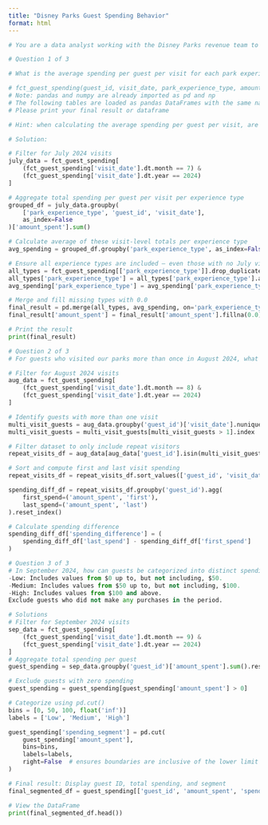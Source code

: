 ```yaml
---
title: "Disney Parks Guest Spending Behavior"
format: html
---
```

```python
# You are a data analyst working with the Disney Parks revenue team to understand nuanced guest spending patterns across different park experiences. The team wants to develop a comprehensive view of visitor purchasing behaviors. Your goal is to uncover meaningful insights that can drive personalized marketing strategies.

# Question 1 of 3

# What is the average spending per guest per visit for each park experience type during July 2024? Ensure that park experience types with no recorded transactions are shown with an average spending of 0.0. This analysis helps establish baseline spending differences essential for later segmentation.

# fct_guest_spending(guest_id, visit_date, park_experience_type, amount_spent)
# Note: pandas and numpy are already imported as pd and np
# The following tables are loaded as pandas DataFrames with the same names: fct_guest_spending
# Please print your final result or dataframe

# Hint: when calculating the average spending per guest per visit, are you averaging the total spending per guest per visit first, then averaging across guests? Or are you directly averaging all transactions per experience type? The question wants the average spending per guest per visit for each experience type.

# Solution:

# Filter for July 2024 visits
july_data = fct_guest_spending[
    (fct_guest_spending['visit_date'].dt.month == 7) &
    (fct_guest_spending['visit_date'].dt.year == 2024)
]

# Aggregate total spending per guest per visit per experience type
grouped_df = july_data.groupby(
    ['park_experience_type', 'guest_id', 'visit_date'],
    as_index=False
)['amount_spent'].sum()

# Calculate average of these visit-level totals per experience type
avg_spending = grouped_df.groupby('park_experience_type', as_index=False)['amount_spent'].mean()

# Ensure all experience types are included — even those with no July visits
all_types = fct_guest_spending[['park_experience_type']].drop_duplicates()
all_types['park_experience_type'] = all_types['park_experience_type'].astype(str)
avg_spending['park_experience_type'] = avg_spending['park_experience_type'].astype(str)

# Merge and fill missing types with 0.0
final_result = pd.merge(all_types, avg_spending, on='park_experience_type', how='left')
final_result['amount_spent'] = final_result['amount_spent'].fillna(0.0).round(2)

# Print the result
print(final_result)
```

```python
# Question 2 of 3
# For guests who visited our parks more than once in August 2024, what is the difference in spending between their first and their last visit? This investigation, using sequential analysis, will reveal any shifts in guest spending behavior over multiple visits.

# Filter for August 2024 visits
aug_data = fct_guest_spending[
    (fct_guest_spending['visit_date'].dt.month == 8) &
    (fct_guest_spending['visit_date'].dt.year == 2024)
]

# Identify guests with more than one visit
multi_visit_guests = aug_data.groupby('guest_id')['visit_date'].nunique()
multi_visit_guests = multi_visit_guests[multi_visit_guests > 1].index

# Filter dataset to only include repeat visitors
repeat_visits_df = aug_data[aug_data['guest_id'].isin(multi_visit_guests)]

# Sort and compute first and last visit spending
repeat_visits_df = repeat_visits_df.sort_values(['guest_id', 'visit_date'])

spending_diff_df = repeat_visits_df.groupby('guest_id').agg(
    first_spend=('amount_spent', 'first'),
    last_spend=('amount_spent', 'last')
).reset_index()

# Calculate spending difference
spending_diff_df['spending_difference'] = (
    spending_diff_df['last_spend'] - spending_diff_df['first_spend']
)

```

```python
# Question 3 of 3
# In September 2024, how can guests be categorized into distinct spending segments such as Low, Medium, and High based on their total spending? Use the following thresholds for categorization:
-Low: Includes values from $0 up to, but not including, $50.
-Medium: Includes values from $50 up to, but not including, $100.
-High: Includes values from $100 and above.
Exclude guests who did not make any purchases in the period.

# Solutions
# Filter for September 2024 visits
sep_data = fct_guest_spending[
    (fct_guest_spending['visit_date'].dt.month == 9) &
    (fct_guest_spending['visit_date'].dt.year == 2024)
]
# Aggregate total spending per guest
guest_spending = sep_data.groupby('guest_id')['amount_spent'].sum().reset_index()

# Exclude guests with zero spending
guest_spending = guest_spending[guest_spending['amount_spent'] > 0]

# Categorize using pd.cut()
bins = [0, 50, 100, float('inf')]
labels = ['Low', 'Medium', 'High']

guest_spending['spending_segment'] = pd.cut(
    guest_spending['amount_spent'],
    bins=bins,
    labels=labels,
    right=False  # ensures boundaries are inclusive of the lower limit
)

# Final result: Display guest ID, total spending, and segment
final_segmented_df = guest_spending[['guest_id', 'amount_spent', 'spending_segment']]

# View the DataFrame
print(final_segmented_df.head())
```
